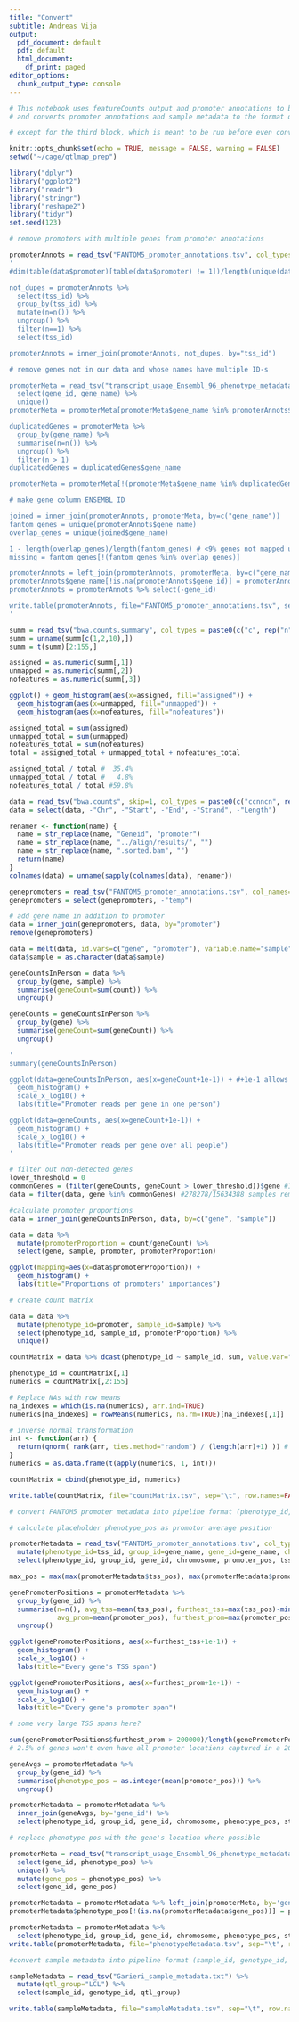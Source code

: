 ---
title: "Convert"
subtitle: Andreas Vija
output:
  pdf_document: default
  pdf: default
  html_document:
    df_print: paged
editor_options:
  chunk_output_type: console
---

```{r setup, include=FALSE}
# This notebook uses featureCounts output and promoter annotations to build a count matrix
# and converts promoter annotations and sample metadata to the format qtlmap wants

# except for the third block, which is meant to be run before even converting promoter annotations to gtf format

knitr::opts_chunk$set(echo = TRUE, message = FALSE, warning = FALSE)
setwd("~/cage/qtlmap_prep")
```

```{r}
library("dplyr")
library("ggplot2")
library("readr")
library("stringr")
library("reshape2")
library("tidyr")
set.seed(123)
```


```{r}

# remove promoters with multiple genes from promoter annotations

promoterAnnots = read_tsv("FANTOM5_promoter_annotations.tsv", col_types="ciciciiccii")
'
#dim(table(data$promoter)[table(data$promoter) != 1])/length(unique(data$promoter)) # <0.7% promoters removed by removing duplicates

not_dupes = promoterAnnots %>%
  select(tss_id) %>%
  group_by(tss_id) %>%
  mutate(n=n()) %>%
  ungroup() %>%
  filter(n==1) %>%
  select(tss_id)

promoterAnnots = inner_join(promoterAnnots, not_dupes, by="tss_id")

# remove genes not in our data and whose names have multiple ID-s

promoterMeta = read_tsv("transcript_usage_Ensembl_96_phenotype_metadata.tsv", col_types="ccccciicccci") %>%
  select(gene_id, gene_name) %>%
  unique()
promoterMeta = promoterMeta[promoterMeta$gene_name %in% promoterAnnots$gene_name,]

duplicatedGenes = promoterMeta %>%
  group_by(gene_name) %>%
  summarise(n=n()) %>%
  ungroup() %>%
  filter(n > 1)
duplicatedGenes = duplicatedGenes$gene_name

promoterMeta = promoterMeta[!(promoterMeta$gene_name %in% duplicatedGenes),]

# make gene column ENSEMBL ID

joined = inner_join(promoterAnnots, promoterMeta, by=c("gene_name"))
fantom_genes = unique(promoterAnnots$gene_name)
overlap_genes = unique(joined$gene_name)

1 - length(overlap_genes)/length(fantom_genes) # <9% genes not mapped uniquely, most LOCXXXXX (what means?), others probably findable in Ensembl
missing = fantom_genes[!(fantom_genes %in% overlap_genes)]

promoterAnnots = left_join(promoterAnnots, promoterMeta, by=c("gene_name"))
promoterAnnots$gene_name[!is.na(promoterAnnots$gene_id)] = promoterAnnots$gene_id[!is.na(promoterAnnots$gene_id)]
promoterAnnots = promoterAnnots %>% select(-gene_id)

write.table(promoterAnnots, file="FANTOM5_promoter_annotations.tsv", sep="\t", row.names=FALSE, quote=FALSE)
'
```

```{r}
summ = read_tsv("bwa.counts.summary", col_types = paste0(c("c", rep("n", 154)), collapse=""))
summ = unname(summ[c(1,2,10),])
summ = t(summ)[2:155,]

assigned = as.numeric(summ[,1])
unmapped = as.numeric(summ[,2])
nofeatures = as.numeric(summ[,3])

ggplot() + geom_histogram(aes(x=assigned, fill="assigned")) +
  geom_histogram(aes(x=unmapped, fill="unmapped")) +
  geom_histogram(aes(x=nofeatures, fill="nofeatures"))

assigned_total = sum(assigned)
unmapped_total = sum(unmapped)
nofeatures_total = sum(nofeatures)
total = assigned_total + unmapped_total + nofeatures_total

assigned_total / total #  35.4%
unmapped_total / total #   4.8%
nofeatures_total / total #59.8%
```


```{r}
data = read_tsv("bwa.counts", skip=1, col_types = paste0(c("ccnncn", rep("n", 154)), collapse=""))
data = select(data, -"Chr", -"Start", -"End", -"Strand", -"Length")

renamer <- function(name) {
  name = str_replace(name, "Geneid", "promoter")
  name = str_replace(name, "../align/results/", "")
  name = str_replace(name, ".sorted.bam", "")
  return(name)
}
colnames(data) = unname(sapply(colnames(data), renamer))
```


```{r}
genepromoters = read_tsv("FANTOM5_promoter_annotations.tsv", col_names=c("promoter", "temp", "gene"), skip=1)
genepromoters = select(genepromoters, -"temp")

# add gene name in addition to promoter
data = inner_join(genepromoters, data, by="promoter")
remove(genepromoters)

data = melt(data, id.vars=c("gene", "promoter"), variable.name="sample", value.name="count")
data$sample = as.character(data$sample)
```

```{r}
geneCountsInPerson = data %>%
  group_by(gene, sample) %>%
  summarise(geneCount=sum(count)) %>%
  ungroup()

geneCounts = geneCountsInPerson %>%
  group_by(gene) %>%
  summarise(geneCount=sum(geneCount)) %>%
  ungroup()

'
summary(geneCountsInPerson)

ggplot(data=geneCountsInPerson, aes(x=geneCount+1e-1)) + #+1e-1 allows to see zeroes
  geom_histogram() +
  scale_x_log10() +
  labs(title="Promoter reads per gene in one person")

ggplot(data=geneCounts, aes(x=geneCount+1e-1)) +
  geom_histogram() +
  scale_x_log10() +
  labs(title="Promoter reads per gene over all people")
'
```

```{r}
# filter out non-detected genes
lower_threshold = 0
commonGenes = (filter(geneCounts, geneCount > lower_threshold))$gene #1070/21841 are zeroes
data = filter(data, gene %in% commonGenes) #278278/15634388 samples removed

#calculate promoter proportions
data = inner_join(geneCountsInPerson, data, by=c("gene", "sample"))

data = data %>%
  mutate(promoterProportion = count/geneCount) %>%
  select(gene, sample, promoter, promoterProportion)

ggplot(mapping=aes(x=data$promoterProportion)) +
  geom_histogram() +
  labs(title="Proportions of promoters' importances")
```


```{r}
# create count matrix

data = data %>%
  mutate(phenotype_id=promoter, sample_id=sample) %>%
  select(phenotype_id, sample_id, promoterProportion) %>%
  unique()

countMatrix = data %>% dcast(phenotype_id ~ sample_id, sum, value.var="promoterProportion")
```


```{r}
phenotype_id = countMatrix[,1]
numerics = countMatrix[,2:155]

# Replace NAs with row means
na_indexes = which(is.na(numerics), arr.ind=TRUE)
numerics[na_indexes] = rowMeans(numerics, na.rm=TRUE)[na_indexes[,1]]

# inverse normal transformation
int <- function(arr) {
  return(qnorm( rank(arr, ties.method="random") / (length(arr)+1) )) # +1 because 100% quantile is infinity
}
numerics = as.data.frame(t(apply(numerics, 1, int)))

countMatrix = cbind(phenotype_id, numerics)
```


```{r}
write.table(countMatrix, file="countMatrix.tsv", sep="\t", row.names=FALSE, quote=FALSE)
```


```{r}
# convert FANTOM5 promoter metadata into pipeline format (phenotype_id, group_id, gene_id, chromosome, phenotype_pos, strand)

# calculate placeholder phenotype_pos as promotor average position

promoterMetadata = read_tsv("FANTOM5_promoter_annotations.tsv", col_types="ciciciiccii") %>%
  mutate(phenotype_id=tss_id, group_id=gene_name, gene_id=gene_name, chromosome=chr, promoter_pos=peak_start, tss_pos=tss_start, strand=if_else(strand == "+", "1", "-1")) %>%
  select(phenotype_id, group_id, gene_id, chromosome, promoter_pos, tss_pos, strand)

max_pos = max(max(promoterMetadata$tss_pos), max(promoterMetadata$promoter_pos))

genePromoterPositions = promoterMetadata %>%
  group_by(gene_id) %>%
  summarise(n=n(), avg_tss=mean(tss_pos), furthest_tss=max(tss_pos)-min(tss_pos),
            avg_prom=mean(promoter_pos), furthest_prom=max(promoter_pos)-min(promoter_pos)) %>%
  ungroup()

ggplot(genePromoterPositions, aes(x=furthest_tss+1e-1)) +
  geom_histogram() +
  scale_x_log10() +
  labs(title="Every gene's TSS span")

ggplot(genePromoterPositions, aes(x=furthest_prom+1e-1)) +
  geom_histogram() +
  scale_x_log10() +
  labs(title="Every gene's promoter span")

# some very large TSS spans here?

sum(genePromoterPositions$furthest_prom > 200000)/length(genePromoterPositions$furthest_prom)
# 2.5% of genes won't even have all promoter locations captured in a 200kb search range, 0.6% for 500kb, 0.1% for 1Mb

geneAvgs = promoterMetadata %>%
  group_by(gene_id) %>%
  summarise(phenotype_pos = as.integer(mean(promoter_pos))) %>%
  ungroup()

promoterMetadata = promoterMetadata %>%
  inner_join(geneAvgs, by='gene_id') %>%
  select(phenotype_id, group_id, gene_id, chromosome, phenotype_pos, strand)

# replace phenotype pos with the gene's location where possible

promoterMeta = read_tsv("transcript_usage_Ensembl_96_phenotype_metadata.tsv", col_types="ccccciicccci") %>%
  select(gene_id, phenotype_pos) %>%
  unique() %>%
  mutate(gene_pos = phenotype_pos) %>%
  select(gene_id, gene_pos)

promoterMetadata = promoterMetadata %>% left_join(promoterMeta, by='gene_id')
promoterMetadata$phenotype_pos[!(is.na(promoterMetadata$gene_pos))] = promoterMetadata$gene_pos[!(is.na(promoterMetadata$gene_pos))]

promoterMetadata = promoterMetadata %>%
  select(phenotype_id, group_id, gene_id, chromosome, phenotype_pos, strand)
write.table(promoterMetadata, file="phenotypeMetadata.tsv", sep="\t", row.names=FALSE, quote=FALSE)
```


```{r}
#convert sample metadata into pipeline format (sample_id, genotype_id, qtl_group)

sampleMetadata = read_tsv("Garieri_sample_metadata.txt") %>%
  mutate(qtl_group="LCL") %>%
  select(sample_id, genotype_id, qtl_group)

write.table(sampleMetadata, file="sampleMetadata.tsv", sep="\t", row.names=FALSE, quote=FALSE)
```
